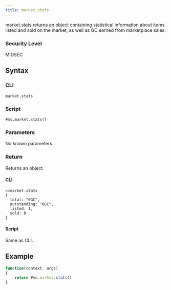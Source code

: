 ```yaml
---
title: market.stats
---
```


market.stats returns an object containing statistical information about items listed and sold on the market, as well as GC earned from marketplace sales.

### Security Level

MIDSEC

## Syntax

### CLI

```
market.stats
```

### Script

```
#ms.market.stats()
```

### Parameters

No known parameters.

### Return

Returns an object.

#### CLI

```
>>market.stats
{
  total: "0GC",
  outstanding: "0GC",
  listed: 1,
  sold: 0
}
```

#### Script

Same as CLI.

## Example

```js
function(context, args)
{
	return #ms.market.stats()
}
```
